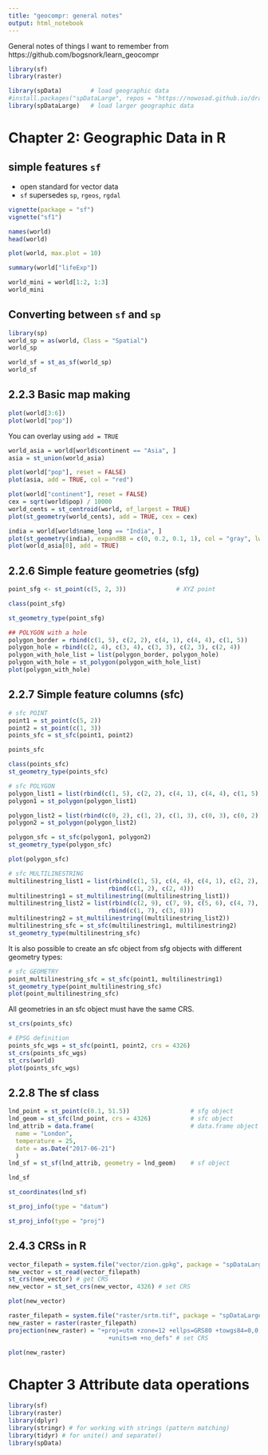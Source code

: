 ```yaml
---
title: "geocompr: general notes"
output: html_notebook
---
```


General notes of things I want to remember from https://github.com/bogsnork/learn_geocompr


```r
library(sf)
library(raster)

library(spData)        # load geographic data
#install.packages("spDataLarge", repos = "https://nowosad.github.io/drat/", type = "source")
library(spDataLarge)   # load larger geographic data
```


# Chapter 2: Geographic Data in R


## simple features `sf`

* open standard for vector data
* `sf` supersedes `sp`, `rgeos`, `rgdal`

```r
vignette(package = "sf")
vignette("sf1")
```

```r
names(world)
head(world)
```

```r
plot(world, max.plot = 10)
```


```r
summary(world["lifeExp"])
```


```r
world_mini = world[1:2, 1:3]
world_mini
```

## Converting between `sf` and `sp`

```r
library(sp)
world_sp = as(world, Class = "Spatial")
world_sp
```


```r
world_sf = st_as_sf(world_sp)
world_sf
```


## 2.2.3 Basic map making

```r
plot(world[3:6])
plot(world["pop"])
```


You can overlay using `add = TRUE`

```r
world_asia = world[world$continent == "Asia", ]
asia = st_union(world_asia)

plot(world["pop"], reset = FALSE)
plot(asia, add = TRUE, col = "red")
```


```r
plot(world["continent"], reset = FALSE)
cex = sqrt(world$pop) / 10000
world_cents = st_centroid(world, of_largest = TRUE)
plot(st_geometry(world_cents), add = TRUE, cex = cex)
```

```r
india = world[world$name_long == "India", ]
plot(st_geometry(india), expandBB = c(0, 0.2, 0.1, 1), col = "gray", lwd = 3)
plot(world_asia[0], add = TRUE)
```


## 2.2.6 Simple feature geometries (sfg)

```r
point_sfg <- st_point(c(5, 2, 3))              # XYZ point

class(point_sfg)

st_geometry_type(point_sfg)
```

```r
## POLYGON with a hole
polygon_border = rbind(c(1, 5), c(2, 2), c(4, 1), c(4, 4), c(1, 5))
polygon_hole = rbind(c(2, 4), c(3, 4), c(3, 3), c(2, 3), c(2, 4))
polygon_with_hole_list = list(polygon_border, polygon_hole)
polygon_with_hole = st_polygon(polygon_with_hole_list)
plot(polygon_with_hole)
```




## 2.2.7 Simple feature columns (sfc)

```r
# sfc POINT
point1 = st_point(c(5, 2))
point2 = st_point(c(1, 3))
points_sfc = st_sfc(point1, point2)

points_sfc

class(points_sfc)
st_geometry_type(points_sfc)
```

```r
# sfc POLYGON
polygon_list1 = list(rbind(c(1, 5), c(2, 2), c(4, 1), c(4, 4), c(1, 5)))
polygon1 = st_polygon(polygon_list1)

polygon_list2 = list(rbind(c(0, 2), c(1, 2), c(1, 3), c(0, 3), c(0, 2)))
polygon2 = st_polygon(polygon_list2)

polygon_sfc = st_sfc(polygon1, polygon2)
st_geometry_type(polygon_sfc)

plot(polygon_sfc)
```


```r
# sfc MULTILINESTRING
multilinestring_list1 = list(rbind(c(1, 5), c(4, 4), c(4, 1), c(2, 2), c(3, 2)), 
                            rbind(c(1, 2), c(2, 4)))
multilinestring1 = st_multilinestring((multilinestring_list1))
multilinestring_list2 = list(rbind(c(2, 9), c(7, 9), c(5, 6), c(4, 7), c(2, 7)), 
                            rbind(c(1, 7), c(3, 8)))
multilinestring2 = st_multilinestring((multilinestring_list2))
multilinestring_sfc = st_sfc(multilinestring1, multilinestring2)
st_geometry_type(multilinestring_sfc)
```
It is also possible to create an sfc object from sfg objects with different geometry types:

```r
# sfc GEOMETRY
point_multilinestring_sfc = st_sfc(point1, multilinestring1)
st_geometry_type(point_multilinestring_sfc)
plot(point_multilinestring_sfc)
```

All geometries in an sfc object must have the same CRS. 

```r
st_crs(points_sfc)

# EPSG definition
points_sfc_wgs = st_sfc(point1, point2, crs = 4326)
st_crs(points_sfc_wgs)
st_crs(world)
plot(points_sfc_wgs)
```

## 2.2.8 The sf class

```r
lnd_point = st_point(c(0.1, 51.5))                 # sfg object
lnd_geom = st_sfc(lnd_point, crs = 4326)           # sfc object
lnd_attrib = data.frame(                           # data.frame object
  name = "London",
  temperature = 25,
  date = as.Date("2017-06-21")
  )
lnd_sf = st_sf(lnd_attrib, geometry = lnd_geom)    # sf object

lnd_sf
```


```r
st_coordinates(lnd_sf)
```

```r
st_proj_info(type = "datum")

st_proj_info(type = "proj")
```

## 2.4.3 CRSs in R

```r
vector_filepath = system.file("vector/zion.gpkg", package = "spDataLarge")
new_vector = st_read(vector_filepath)
st_crs(new_vector) # get CRS
new_vector = st_set_crs(new_vector, 4326) # set CRS


```


```r
plot(new_vector)
```



```r
raster_filepath = system.file("raster/srtm.tif", package = "spDataLarge")
new_raster = raster(raster_filepath)
projection(new_raster) = "+proj=utm +zone=12 +ellps=GRS80 +towgs84=0,0,0,0,0,0,0 
                            +units=m +no_defs" # set CRS

plot(new_raster)
```

# Chapter 3 Attribute data operations

```r
library(sf)
library(raster)
library(dplyr)
library(stringr) # for working with strings (pattern matching)
library(tidyr) # for unite() and separate()
library(spData)

```



